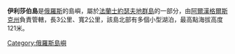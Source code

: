 '''伊利莎伯島'''是[[俄羅斯|俄羅斯]]的島嶼，屬於[[法蘭士約瑟夫地群島|法蘭士約瑟夫地群島]]的一部分，由[[阿爾漢格爾斯克州|阿爾漢格爾斯克州]]負責管轄，長3公里、寬2公里，該島北部有多個小型湖泊，最高點海拔高度121米。

[[Category:俄羅斯島嶼|Category:俄羅斯島嶼]]
{{Russia-geo-stub}}